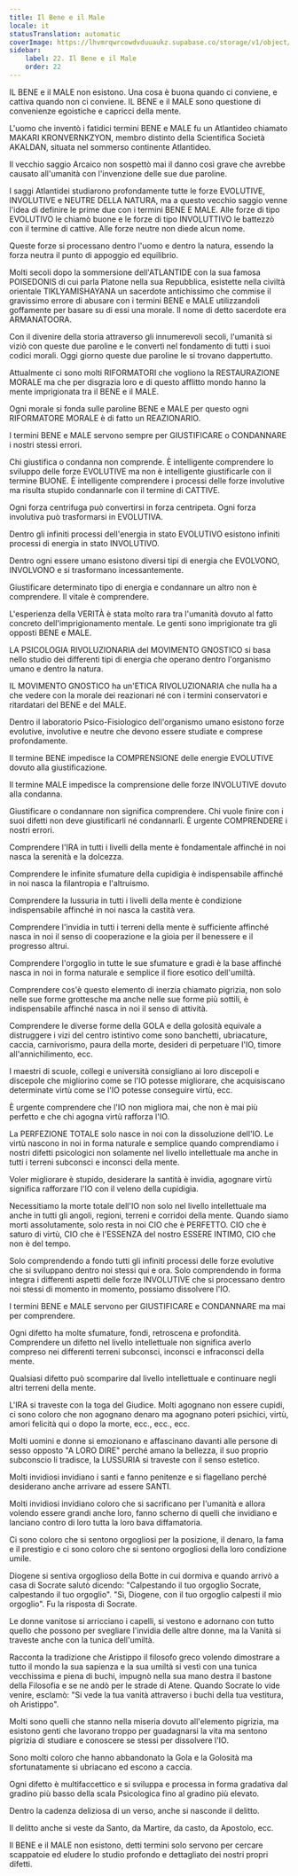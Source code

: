 ```yaml
---
title: Il Bene e il Male
locale: it
statusTranslation: automatic
coverImage: https://lhvmrqwrcowdvduuaukz.supabase.co/storage/v1/object/public/strapi-uploads/small_cover-educacion-fundamental.webp-2d51a7828a2b1309555be27f7e2a61a0.webp
sidebar:
    label: 22. Il Bene e il Male
    order: 22
---
```

IL BENE e il MALE non esistono. Una cosa è buona quando ci conviene, e cattiva quando non ci conviene. IL BENE e il MALE sono questione di convenienze egoistiche e capricci della mente.

L'uomo che inventò i fatidici termini BENE e MALE fu un Atlantideo chiamato MAKARI KRONVERNKZYON, membro distinto della Scientifica Società AKALDAN, situata nel sommerso continente Atlantideo.

Il vecchio saggio Arcaico non sospettò mai il danno così grave che avrebbe causato all'umanità con l'invenzione delle sue due paroline.

I saggi Atlantidei studiarono profondamente tutte le forze EVOLUTIVE, INVOLUTIVE e NEUTRE DELLA NATURA, ma a questo vecchio saggio venne l'idea di definire le prime due con i termini BENE E MALE. Alle forze di tipo EVOLUTIVO le chiamò buone e le forze di tipo INVOLUTTIVO le battezzò con il termine di cattive. Alle forze neutre non diede alcun nome.

Queste forze si processano dentro l'uomo e dentro la natura, essendo la forza neutra il punto di appoggio ed equilibrio.

Molti secoli dopo la sommersione dell'ATLANTIDE con la sua famosa POISEDONIS di cui parla Platone nella sua Repubblica, esistette nella civiltà orientale TIKLYAMISHAYANA un sacerdote antichissimo che commise il gravissimo errore di abusare con i termini BENE e MALE utilizzandoli goffamente per basare su di essi una morale. Il nome di detto sacerdote era ARMANATOORA.

Con il divenire della storia attraverso gli innumerevoli secoli, l'umanità si viziò con queste due paroline e le convertì nel fondamento di tutti i suoi codici morali. Oggi giorno queste due paroline le si trovano dappertutto.

Attualmente ci sono molti RIFORMATORI che vogliono la RESTAURAZIONE MORALE ma che per disgrazia loro e di questo afflitto mondo hanno la mente imprigionata tra il BENE e il MALE.

Ogni morale si fonda sulle paroline BENE e MALE per questo ogni RIFORMATORE MORALE è di fatto un REAZIONARIO.

I termini BENE e MALE servono sempre per GIUSTIFICARE o CONDANNARE i nostri stessi errori.

Chi giustifica o condanna non comprende. È intelligente comprendere lo sviluppo delle forze EVOLUTIVE ma non è intelligente giustificarle con il termine BUONE. È intelligente comprendere i processi delle forze involutive ma risulta stupido condannarle con il termine di CATTIVE.

Ogni forza centrifuga può convertirsi in forza centripeta. Ogni forza involutiva può trasformarsi in EVOLUTIVA.

Dentro gli infiniti processi dell'energia in stato EVOLUTIVO esistono infiniti processi di energia in stato INVOLUTIVO.

Dentro ogni essere umano esistono diversi tipi di energia che EVOLVONO, INVOLVONO e si trasformano incessantemente.

Giustificare determinato tipo di energia e condannare un altro non è comprendere. Il vitale è comprendere.

L'esperienza della VERITÀ è stata molto rara tra l'umanità dovuto al fatto concreto dell'imprigionamento mentale. Le genti sono imprigionate tra gli opposti BENE e MALE.

LA PSICOLOGIA RIVOLUZIONARIA del MOVIMENTO GNOSTICO si basa nello studio dei differenti tipi di energia che operano dentro l'organismo umano e dentro la natura.

IL MOVIMENTO GNOSTICO ha un'ETICA RIVOLUZIONARIA che nulla ha a che vedere con la morale dei reazionari né con i termini conservatori e ritardatari del BENE e del MALE.

Dentro il laboratorio Psico-Fisiologico dell'organismo umano esistono forze evolutive, involutive e neutre che devono essere studiate e comprese profondamente.

Il termine BENE impedisce la COMPRENSIONE delle energie EVOLUTIVE dovuto alla giustificazione.

Il termine MALE impedisce la comprensione delle forze INVOLUTIVE dovuto alla condanna.

Giustificare o condannare non significa comprendere. Chi vuole finire con i suoi difetti non deve giustificarli né condannarli. È urgente COMPRENDERE i nostri errori.

Comprendere l'IRA in tutti i livelli della mente è fondamentale affinché in noi nasca la serenità e la dolcezza.

Comprendere le infinite sfumature della cupidigia è indispensabile affinché in noi nasca la filantropia e l'altruismo.

Comprendere la lussuria in tutti i livelli della mente è condizione indispensabile affinché in noi nasca la castità vera.

Comprendere l'invidia in tutti i terreni della mente è sufficiente affinché nasca in noi il senso di cooperazione e la gioia per il benessere e il progresso altrui.

Comprendere l'orgoglio in tutte le sue sfumature e gradi è la base affinché nasca in noi in forma naturale e semplice il fiore esotico dell'umiltà.

Comprendere cos'è questo elemento di inerzia chiamato pigrizia, non solo nelle sue forme grottesche ma anche nelle sue forme più sottili, è indispensabile affinché nasca in noi il senso di attività.

Comprendere le diverse forme della GOLA e della golosità equivale a distruggere i vizi del centro istintivo come sono banchetti, ubriacature, caccia, carnivorismo, paura della morte, desideri di perpetuare l'IO, timore all'annichilimento, ecc.

I maestri di scuole, collegi e università consigliano ai loro discepoli e discepole che migliorino come se l'IO potesse migliorare, che acquisiscano determinate virtù come se l'IO potesse conseguire virtù, ecc.

È urgente comprendere che l'IO non migliora mai, che non è mai più perfetto e che chi agogna virtù rafforza l'IO.

La PERFEZIONE TOTALE solo nasce in noi con la dissoluzione dell'IO. Le virtù nascono in noi in forma naturale e semplice quando comprendiamo i nostri difetti psicologici non solamente nel livello intellettuale ma anche in tutti i terreni subconsci e inconsci della mente.

Voler migliorare è stupido, desiderare la santità è invidia, agognare virtù significa rafforzare l'IO con il veleno della cupidigia.

Necessitiamo la morte totale dell'IO non solo nel livello intellettuale ma anche in tutti gli angoli, regioni, terreni e corridoi della mente. Quando siamo morti assolutamente, solo resta in noi CIO che è PERFETTO. CIO che è saturo di virtù, CIO che è l'ESSENZA del nostro ESSERE INTIMO, CIO che non è del tempo.

Solo comprendendo a fondo tutti gli infiniti processi delle forze evolutive che si sviluppano dentro noi stessi qui e ora. Solo comprendendo in forma integra i differenti aspetti delle forze INVOLUTIVE che si processano dentro noi stessi di momento in momento, possiamo dissolvere l'IO.

I termini BENE e MALE servono per GIUSTIFICARE e CONDANNARE ma mai per comprendere.

Ogni difetto ha molte sfumature, fondi, retroscena e profondità. Comprendere un difetto nel livello intellettuale non significa averlo compreso nei differenti terreni subconsci, inconsci e infraconsci della mente.

Qualsiasi difetto può scomparire dal livello intellettuale e continuare negli altri terreni della mente.

L'IRA si traveste con la toga del Giudice. Molti agognano non essere cupidi, ci sono coloro che non agognano denaro ma agognano poteri psichici, virtù, amori felicità qui o dopo la morte, ecc., ecc., ecc.

Molti uomini e donne si emozionano e affascinano davanti alle persone di sesso opposto "A LORO DIRE" perché amano la bellezza, il suo proprio subconscio li tradisce, la LUSSURIA si traveste con il senso estetico.

Molti invidiosi invidiano i santi e fanno penitenze e si flagellano perché desiderano anche arrivare ad essere SANTI.

Molti invidiosi invidiano coloro che si sacrificano per l'umanità e allora volendo essere grandi anche loro, fanno scherno di quelli che invidiano e lanciano contro di loro tutta la loro bava diffamatoria.

Ci sono coloro che si sentono orgogliosi per la posizione, il denaro, la fama e il prestigio e ci sono coloro che si sentono orgogliosi della loro condizione umile.

Diogene si sentiva orgoglioso della Botte in cui dormiva e quando arrivò a casa di Socrate salutò dicendo: "Calpestando il tuo orgoglio Socrate, calpestando il tuo orgoglio". "Sì, Diogene, con il tuo orgoglio calpesti il mio orgoglio". Fu la risposta di Socrate.

Le donne vanitose si arricciano i capelli, si vestono e adornano con tutto quello che possono per svegliare l'invidia delle altre donne, ma la Vanità si traveste anche con la tunica dell'umiltà.

Racconta la tradizione che Aristippo il filosofo greco volendo dimostrare a tutto il mondo la sua sapienza e la sua umiltà si vestì con una tunica vecchissima e piena di buchi, impugnò nella sua mano destra il bastone della Filosofia e se ne andò per le strade di Atene. Quando Socrate lo vide venire, esclamò: "Si vede la tua vanità attraverso i buchi della tua vestitura, oh Aristippo".

Molti sono quelli che stanno nella miseria dovuto all'elemento pigrizia, ma esistono genti che lavorano troppo per guadagnarsi la vita ma sentono pigrizia di studiare e conoscere se stessi per dissolvere l'IO.

Sono molti coloro che hanno abbandonato la Gola e la Golosità ma sfortunatamente si ubriacano ed escono a caccia.

Ogni difetto è multifaccettico e si sviluppa e processa in forma gradativa dal gradino più basso della scala Psicologica fino al gradino più elevato.

Dentro la cadenza deliziosa di un verso, anche si nasconde il delitto.

Il delitto anche si veste da Santo, da Martire, da casto, da Apostolo, ecc.

Il BENE e il MALE non esistono, detti termini solo servono per cercare scappatoie ed eludere lo studio profondo e dettagliato dei nostri propri difetti.

